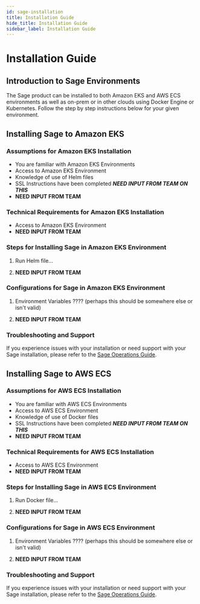 ```yaml
---
id: sage-installation
title: Installation Guide
hide_title: Installation Guide
sidebar_label: Installation Guide
---
```


# Installation Guide

## Introduction to Sage Environments

The Sage product can be installed to both Amazon EKS and AWS ECS environments as well as on-prem or in other clouds using Docker Engine or Kubernetes. Follow the step by step instructions below for your given environment.

## Installing Sage to Amazon EKS

### Assumptions for Amazon EKS Installation

- You are familiar with Amazon EKS Environments
- Access to Amazon EKS Environment
- Knowledge of use of Helm files
- SSL Instructions have been completed **_NEED INPUT FROM TEAM ON THIS_**
- **NEED INPUT FROM TEAM**

### Technical Requirements for Amazon EKS Installation

- Access to Amazon EKS Environment
- **NEED INPUT FROM TEAM**

### Steps for Installing Sage in Amazon EKS Environment

1. Run Helm file...

2. **NEED INPUT FROM TEAM**

### Configurations for Sage in Amazon EKS Environment

1. Environment Variables ???? (perhaps this should be somewhere else or isn't valid)

2. **NEED INPUT FROM TEAM**

### Troubleshooting and Support

If you experience issues with your installation or need support with your Sage installation, please refer to the [Sage Operations Guide](sage-operations-guide.mdx).

## Installing Sage to AWS ECS

### Assumptions for AWS ECS Installation

- You are familiar with AWS ECS Environments
- Access to AWS ECS Environment
- Knowledge of use of Docker files
- SSL Instructions have been completed **_NEED INPUT FROM TEAM ON THIS_**
- **NEED INPUT FROM TEAM**

### Technical Requirements for AWS ECS Installation

- Access to AWS ECS Environment
- **NEED INPUT FROM TEAM**

### Steps for Installing Sage in AWS ECS Environment

1. Run Docker file...

2. **NEED INPUT FROM TEAM**

### Configurations for Sage in AWS ECS Environment

1. Environment Variables ???? (perhaps this should be somewhere else or isn't valid)

2. **NEED INPUT FROM TEAM**

### Troubleshooting and Support

If you experience issues with your installation or need support with your Sage installation, please refer to the [Sage Operations Guide](sage-operations-guide.mdx).
